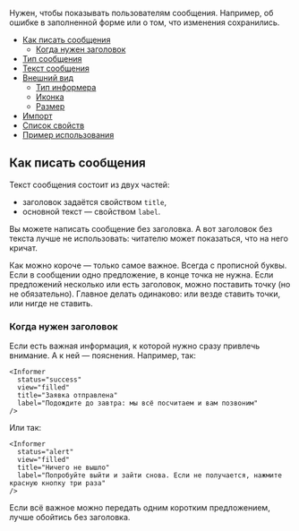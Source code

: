 


Нужен, чтобы показывать пользователям сообщения. Например, об ошибке в заполненной форме
или о том, что изменения сохранились.

<InformerExampleBasic />

<MdxMenu>

- [Как писать сообщения](#как-писать-сообщения)
  - [Когда нужен заголовок](#когда-нужен-заголовок)
- [Тип сообщения](##LIBS.STAND.DEV|stand:uikit-components-informer-stable|hash:тип-сообщения)
- [Текст сообщения](##LIBS.STAND.DEV|stand:uikit-components-informer-stable|hash:текст-сообщения)
- [Внешний вид](##LIBS.STAND.DEV|stand:uikit-components-informer-stable|hash:внешний-вид)
  - [Тип информера](##LIBS.STAND.DEV|stand:uikit-components-informer-stable|hash:тип-информера)
  - [Иконка](##LIBS.STAND.DEV|stand:uikit-components-informer-stable|hash:иконка)
  - [Размер](##LIBS.STAND.DEV|stand:uikit-components-informer-stable|hash:размер)
- [Импорт](##LIBS.STAND.DEV|stand:uikit-components-informer-stable|hash:импорт)
- [Список свойств](##LIBS.STAND.DEV|stand:uikit-components-informer-stable|hash:свойства)
- [Пример использования](##LIBS.STAND.DEV|stand:uikit-components-informer-stable|hash:пример)

</MdxMenu>


## Как писать сообщения

Текст сообщения состоит из двух частей:

- заголовок задаётся свойством `title`,
- основной текст — свойством `label`.

Вы можете написать сообщение без заголовка. А вот заголовок без текста лучше не использовать:
читателю может показаться, что на него кричат.

Как можно короче — только самое важное. Всегда с прописной буквы. Если в сообщении одно предложение,
в конце точка не нужна. Если предложений несколько или есть заголовок, можно поставить точку (но не обязательно).
Главное делать одинаково: или везде ставить точки, или нигде не ставить.

### Когда нужен заголовок

Если есть важная информация, к которой нужно сразу привлечь внимание. А к ней — пояснения. Например, так:

```tsx
<Informer
  status="success"
  view="filled"
  title="Заявка отправлена"
  label="Подождите до завтра: мы всё посчитаем и вам позвоним"
/>
```

<InformerExampleSuccess />

Или так:

```tsx
<Informer
  status="alert"
  view="filled"
  title="Ничего не вышло"
  label="Попробуйте выйти и зайти снова. Если не получается, нажмите красную кнопку три раза"
/>
```

<InformerExampleAlert />

Если всё важное можно передать одним коротким предложением, лучше обойтись без заголовка.
